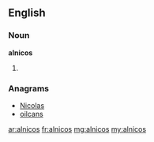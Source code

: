 ==English==

===Noun===
'''alnicos'''

# {{plural of|alnico}}

===Anagrams===
* [[Nicolas#English|Nicolas]]
* [[oilcans#English|oilcans]]

[[ar:alnicos]]
[[fr:alnicos]]
[[mg:alnicos]]
[[my:alnicos]]